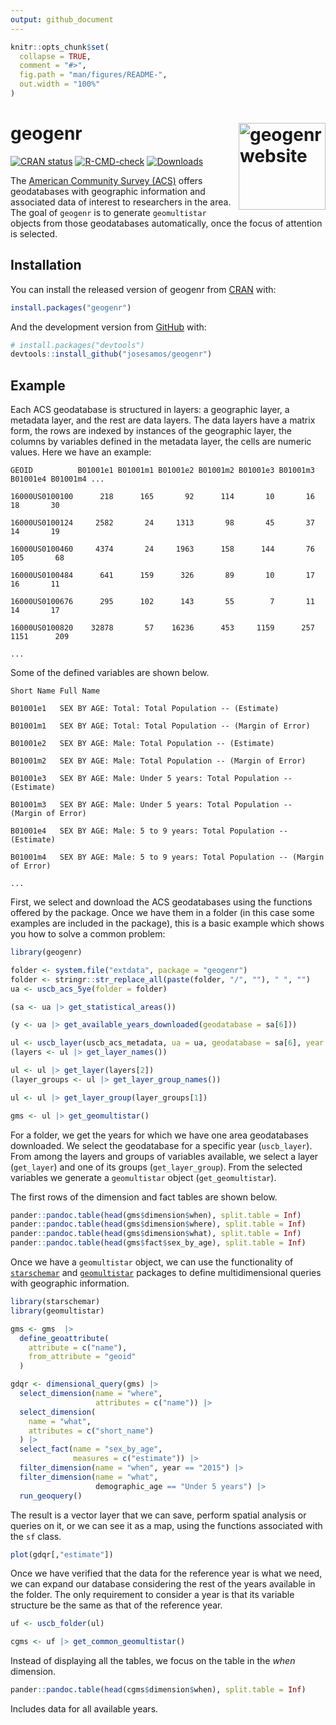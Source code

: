 ```yaml
---
output: github_document
---
```


<!-- README.md is generated from README.Rmd. Please edit that file -->

```r
knitr::opts_chunk$set(
  collapse = TRUE,
  comment = "#>",
  fig.path = "man/figures/README-",
  out.width = "100%"
)
```

# geogenr <a href="https://josesamos.github.io/geogenr/"><img src="man/figures/logo.png" align="right" height="139" alt="geogenr website" /></a>


<!-- badges: start -->
[![CRAN status](https://www.r-pkg.org/badges/version/geogenr)](https://CRAN.R-project.org/package=geogenr)
[![R-CMD-check](https://github.com/josesamos/geogenr/actions/workflows/R-CMD-check.yaml/badge.svg)](https://github.com/josesamos/geogenr/actions/workflows/R-CMD-check.yaml)
[![Downloads](http://cranlogs.r-pkg.org/badges/geogenr?color=brightgreen)](https://www.r-pkg.org:443/pkg/geogenr)
<!-- badges: end -->

The [American Community Survey (ACS)](https://www.census.gov/programs-surveys/acs) offers geodatabases with geographic information and associated data of interest to researchers in the area. The goal of `geogenr` is to generate `geomultistar` objects from those geodatabases automatically, once the focus of attention is selected.

## Installation

You can install the released version of geogenr from [CRAN](https://CRAN.R-project.org) with:

``` r
install.packages("geogenr")
```

And the development version from [GitHub](https://github.com/) with:

``` r
# install.packages("devtools")
devtools::install_github("josesamos/geogenr")
```
## Example

Each ACS geodatabase is structured in layers: a geographic layer, a metadata layer, and the rest are data layers. The data layers have a matrix form, the rows are indexed by instances of the geographic layer, the columns by variables defined in the metadata layer, the cells are numeric values. Here we have an example:


`GEOID          B01001e1 B01001m1 B01001e2 B01001m2 B01001e3 B01001m3 B01001e4 B01001m4 ...`

`16000US0100100      218      165       92      114       10       16       18       30`

`16000US0100124     2582       24     1313       98       45       37       14       19`

`16000US0100460     4374       24     1963      158      144       76      105       68`

`16000US0100484      641      159      326       89       10       17       16       11`

`16000US0100676      295      102      143       55        7       11       14       17`

`16000US0100820    32878       57    16236      453     1159      257     1151      209`

`...`


Some of the defined variables are shown below.

`Short Name	Full Name`

`B01001e1	SEX BY AGE: Total: Total Population -- (Estimate)`

`B01001m1	SEX BY AGE: Total: Total Population -- (Margin of Error)`

`B01001e2	SEX BY AGE: Male: Total Population -- (Estimate)`

`B01001m2	SEX BY AGE: Male: Total Population -- (Margin of Error)`

`B01001e3	SEX BY AGE: Male: Under 5 years: Total Population -- (Estimate)`

`B01001m3	SEX BY AGE: Male: Under 5 years: Total Population -- (Margin of Error)`

`B01001e4	SEX BY AGE: Male: 5 to 9 years: Total Population -- (Estimate)`

`B01001m4	SEX BY AGE: Male: 5 to 9 years: Total Population -- (Margin of Error)`

`...`

First, we select and download the ACS geodatabases using the functions offered by the package. Once we have them in a folder (in this case some examples are included in the package), this is a basic example which shows you how to solve a common problem:

```r
library(geogenr)

folder <- system.file("extdata", package = "geogenr")
folder <- stringr::str_replace_all(paste(folder, "/", ""), " ", "")
ua <- uscb_acs_5ye(folder = folder)

(sa <- ua |> get_statistical_areas())

(y <- ua |> get_available_years_downloaded(geodatabase = sa[6]))

ul <- uscb_layer(uscb_acs_metadata, ua = ua, geodatabase = sa[6], year = 2015)
(layers <- ul |> get_layer_names())

ul <- ul |> get_layer(layers[2])
(layer_groups <- ul |> get_layer_group_names())

ul <- ul |> get_layer_group(layer_groups[1])

gms <- ul |> get_geomultistar()
```

For a folder, we get the years for which we have one area geodatabases downloaded. We select the geodatabase for a specific year (`uscb_layer`). From among the layers and groups of variables available, we select a layer (`get_layer`) and one of its groups (`get_layer_group`). From the selected variables we generate a `geomultistar` object (`get_geomultistar`).

The first rows of the dimension and fact tables are shown below.

```r
pander::pandoc.table(head(gms$dimension$when), split.table = Inf)
pander::pandoc.table(head(gms$dimension$where), split.table = Inf)
pander::pandoc.table(head(gms$dimension$what), split.table = Inf)
pander::pandoc.table(head(gms$fact$sex_by_age), split.table = Inf)
```

Once we have a `geomultistar` object, we can use the functionality of [`starschemar`](https://CRAN.R-project.org/package=starschemar) and [`geomultistar`](https://CRAN.R-project.org/package=geomultistar) packages to define multidimensional queries with geographic information.

```r
library(starschemar)
library(geomultistar)

gms <- gms  |>
  define_geoattribute(
    attribute = c("name"),
    from_attribute = "geoid"
  )

gdqr <- dimensional_query(gms) |>
  select_dimension(name = "where",
                   attributes = c("name")) |>
  select_dimension(
    name = "what",
    attributes = c("short_name")
  ) |>
  select_fact(name = "sex_by_age",
              measures = c("estimate")) |>
  filter_dimension(name = "when", year == "2015") |>
  filter_dimension(name = "what",
                   demographic_age == "Under 5 years") |>
  run_geoquery()

```

The result is a vector layer that we can save, perform spatial analysis or queries on it, or we can see it as a map, using the functions associated with the `sf` class.

```r
plot(gdqr[,"estimate"])
```

Once we have verified that the data for the reference year is what we need, we can expand our database considering the rest of the years available in the folder. The only requirement to consider a year is that its variable structure be the same as that of the reference year.

```r
uf <- uscb_folder(ul)

cgms <- uf |> get_common_geomultistar()
```

Instead of displaying all the tables, we focus on the table in the *when* dimension.

```r
pander::pandoc.table(head(cgms$dimension$when), split.table = Inf)
```

Includes data for all available years.
